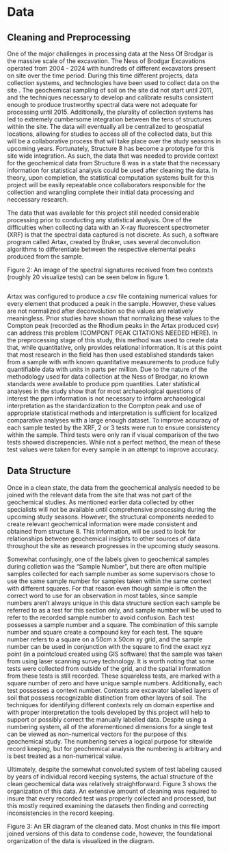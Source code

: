 # Data
## Cleaning and Preprocessing
One of the major challenges in processing data at the Ness Of Brodgar is the massive scale of the excavation. The Ness of Brodgar Excavations operated from 2004 - 2024 with hundreds of different excavators present on site over the time period. During this time different projects, data collection systems, and technologies have been used to collect data on the site . The geochemical sampling of soil on the site did not start until 2011, and the techniques necessary to develop and calibrate results consistent enough to produce trustworthy spectral data were not adequate for processing until 2015. Additionally, the plurality of collection systems has led to extremely cumbersome integration between the tens of structures within the site. The data will eventually all be centralized to geospatial locations, allowing for studies to access all of the collected data, but this will be a collaborative process that will take place over the study seasons in upcoming years. Fortunately, Structure 8 has become a prototype for this site wide integration. As such, the data that was needed to provide context for the geochemical data from Structure 8 was in a state that the necessary information for statistical analysis could be used after cleaning the data. In theory, upon completion, the statistical computation systems built for this project will be easily repeatable once collaborators responsible for the collection and wrangling complete their initial data processing and neccessary research.

The data that was available for this project still needed considerable processing prior to conducting any statistical analysis. One of the difficulties when collecting data with an X-ray fluorescent spectrometer (XRF) is that the spectral data captured is not discrete. As such, a software program called Artax, created by Bruker, uses several deconvolution algorithms to differentiate between the respective elemental peaks produced from the sample.

Figure 2: An image of the spectral signatures received from two contexts (roughly 20 visualize tests) can be seen below in figure 1.
```r

```

Artax was configured to produce a csv file containing numerical values for every element that produced a peak in the sample. However, these values are not normalized after deconvolution so the values are relatively meaningless. Prior studies have shown that normalizing these values to the Compton peak (recorded as the Rhodium peaks in the Artax produced csv) can address this problem (COMPONT PEAK CITATIONS NEEDED HERE). In the preprocessing stage of this study, this method was used to create data that, while quantitative, only provides relational information. It is at this point that most research in the field has then used established standards taken from a sample with with known quantitative measurements to produce fully quantifiable data with units in parts per million. Due to the nature of the methodology used for data collection at the Ness of Brodgar, no known standards were available to produce ppm quantities. Later statistical analyses in the study show that for most archaeological questions of interest the ppm information is not necessary to inform archaeological interpretation as the standardization to the Compton peak and use of appropriate statistical methods and interpretation is sufficient for localized comparative analyses with a large enough dataset. To improve accuracy of each sample tested by the XRF, 2 or 3 tests were run to ensure consistency within the sample. Third tests were only ran if visual comparison of the two tests showed discrepencies. While not a perfect method, the mean of these test values were taken for every sample in an attempt to improve accuracy.

## Data Structure
Once in a clean state, the data from the geochemical analysis needed to be joined with the relevant data from the site that was not part of the geochemical studies. As mentioned earlier data collected by other specialists will not be available until comprehensive processing during the upcoming study seasons. However, the structural components needed to create relevant geochemical information were made consistent and obtained from structure 8. This information, will be used to look for relationships between geochemical insights to other sources of data throughout the site as research progresses in the upcoming study seasons.

Somewhat confusingly, one of the labels given to geochemical samples during colletion was the "Sample Number", but there are often multiple samples collected for each sample number as some supervisors chose to use the same sample number for samples taken within the same context with different squares. For that reason even though sample is often the correct word to use for an observation in most tables, since sample numbers aren't always unique in this data structure section each sample be referred to as a test for this section only, and sample number will be used to refer to the recorded sample number to avoid confusion. Each test possesses a sample number and a square. The combination of this sample number and square create a compound key for each test. The square number refers to a square on a 50cm x 50cm xy grid, and the sample number can be used in conjunction with the square to find the exact xyz point (in a pointcloud created using GIS software) that the sample was taken from using laser scanning survey technology. It is worth noting that some tests were collected from outside of the grid, and the spatial information from these tests is still recorded. These squareless tests, are marked with a square number of zero and have unique sample numbers. Additionally, each test possesses a context number. Contexts are excavator labelled layers of soil that possess recognizable distinction from other layers of soil. The techniques for identifying different contexts rely on domain expertise and with proper interpretation the tools developed by this project will help to support or possibly correct the manually labelled data. Despite using a numbering system, all of the aforementioned dimensions for a single test can be viewed as non-numerical vectors for the purpose of this geochemical study. The numbering serves a logical purpose for sitewide record keeping, but for geochemical analysis the numbering is arbitrary and is best treated as a non-numerical value.

Ultimately, despite the somewhat convoluted system of test labeling caused by years of individual record keeping systems, the actual structure of the clean geochemical data was relatively straightforward. Figure 3 shows the organization of this data. An extensive amount of cleaning was required to insure that every recorded test was properly collected and processed, but this mostly required examining the datasets then finding and correcting inconsistencies in the record keeping.

Figure 3: An ER diagram of the cleaned data. Most chunks in this file import joined versions of this data to condense code, however, the foundational organization of the data is visualized in the diagram.
```r

```
